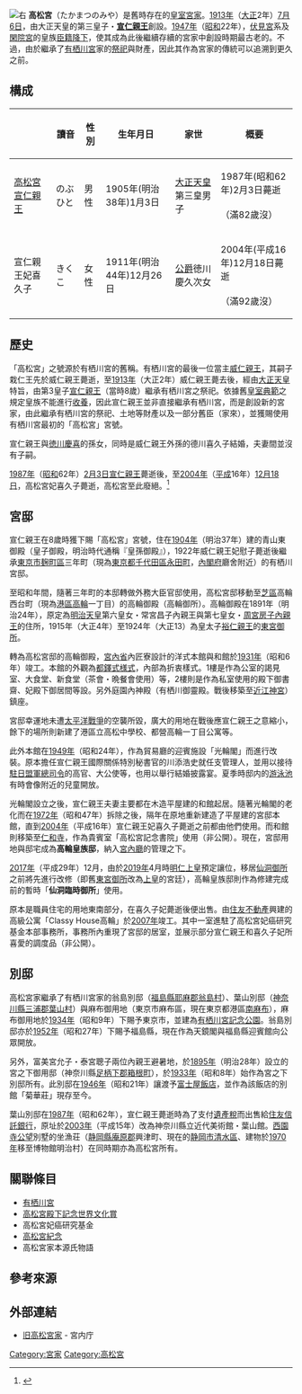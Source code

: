 {{模板:日本氏族|家紋=Takamatsu_no_miya.png|家紋名称=高松宮紋章|本姓=|家祖=[[高松宮宣仁親王|高松宮宣仁親王]]<br/>（[[大正天皇|大正天皇]]第三皇子）|種別=[[皇族|皇族]]（[[宮家|宮家]]）|出身地=[[東京府|東京府]][[東京市|東京市]][[麴町區|麴町區]][[三年町|三年町]]<br/>（現：[[東京都|東京都]][[千代田區|千代田區]][[永田町|永田町]]）<br/>東京府東京市[[芝区|芝区]]高輪西台町<br/>（現：[[東京都|東京都]][[港區_(東京都)|港區]][[高輪|高輪]]）|根拠地=[[東京都|東京都]]|人物=|支流=}}
[[File:Takamatsu-no-miya_house_20061221_0014.jpg|右]]
'''高松宮'''（たかまつのみや）是舊時存在的[[日本皇室|皇室]][[宮家|宮家]]。[[1913年|1913年]]（[[大正|大正]]2年）[[7月6日|7月6日]]，由大正天皇的第三皇子・'''[[高松宮宣仁親王|宣仁親王]]'''創設。[[1947年|1947年]]（[[昭和|昭和]]22年），[[伏見宮|伏見宮]]系及[[閑院宮|閑院宮]]的皇族[[臣籍降下|臣籍降下]]，使其成為此後繼續存續的宮家中創設時期最古老的。不過，由於繼承了[[有栖川宮|有栖川宮]]家的[[节日|祭祀]]與財產，因此其作為宮家的傳統可以追溯到更久之前。

== 構成 ==
{| class="wikitable"
!
!讀音
!性別
!生年月日
!家世
!概要
|-
|[[高松宮宣仁親王|高松宮宣仁親王]]
|のぶひと
|男性
|1905年(明治38年){{0}}1月{{0}}3日
|[[大正天皇|大正天皇]]第三皇男子
|1987年(昭和62年){{0}}2月{{0}}3日薨逝<br /><br />（滿82歲沒）
|-
|宣仁親王妃喜久子
|きくこ
|女性
|1911年(明治44年)12月26日
|[[公爵|公爵]]徳川慶久次女
|2004年(平成16年)12月18日薨逝<br /><br />（滿92歲沒）
|}

== 歷史 ==
「高松宮」之號源於有栖川宮的舊稱。有栖川宮的最後一位當主[[有栖川宮威仁親王|威仁親王]]，其嗣子栽仁王先於威仁親王薨逝，至[[1913年|1913年]]（大正2年）威仁親王薨去後，經由[[大正天皇|大正天皇]]特旨，由第3皇子[[高松宮宣仁親王|宣仁親王]]（當時8歲）繼承有栖川宮之祭祀。依據舊[[皇室典範|皇室典範]]之規定皇族不能進行[[收養|收養]]，因此宣仁親王並非直接繼承有栖川宮，而是創設新的宮家，由此繼承有栖川宮的祭祀、土地等財產以及一部分舊臣（家來），並獲賜使用有栖川宮最初的「高松宮」宮號。

宣仁親王與[[德川庆喜|徳川慶喜]]的孫女，同時是威仁親王外孫的德川喜久子結婚，夫妻間並沒有子嗣。

[[1987年|1987年]]（[[昭和|昭和]]62年）[[2月3日|2月3日]][[高松宮宣仁親王|宣仁親王]]薨逝後，至[[2004年|2004年]]（[[平成|平成]]16年）[[12月18日|12月18日]]，高松宮妃喜久子薨逝，高松宮至此廢絕。<ref>{{cite web |author=宮内庁 |title=旧高松宮 |url=https://www.kunaicho.go.jp/about/history/history13.html |website=宮内庁 |accessdate=2020-09-29}}</ref>

== 宮邸 ==
宣仁親王在8歲時獲下賜「高松宮」宮號，住在[[1904年|1904年]]（明治37年）建的青山東御殿（皇子御殿，明治時代通稱『皇孫御殿』），1922年威仁親王妃慰子薨逝後繼承[[東京市|東京市]][[麴町區|麹町區]]三年町（現為[[東京都|東京都]][[千代田區|千代田區]][[永田町|永田町]]，[[內閣府|內閣府]]廳舍附近）的有栖川宮邸。

至昭和年間，隨著三年町的本邸轉做外務大臣官邸使用，高松宮邸移動至[[芝區|芝區]]高輪西台町（現為[[港區_(東京都)|港區]][[高輪|高輪]]一丁目）的高輪御殿（高輪御所）。高輪御殿在1891年（明治24年），原定為[[明治天皇|明治天皇]]第六皇女・常宮昌子內親王與第七皇女・[[房子內親王|周宮房子內親王]]的住所，1915年（大正4年）至1924年（大正13）為皇太子[[昭和天皇|裕仁親王]]的[[東宮御所|東宮御所]]。

轉為高松宮邸的高輪御殿，[[宮內省|宮內省]]內匠寮設計的洋式本館與和館於[[1931年|1931年]]（昭和6年）竣工。本館的外觀為[[都铎式建筑|都鐸式様式]]，內部為折衷樣式。1樓是作為公室的謁見室、大食堂、新食堂（茶會・晩餐會使用）等，2樓則是作為私室使用的殿下御書齋、妃殿下御居間等設。另外庭園內神殿（有栖川御靈殿。戰後移築至[[近江神宮|近江神宮]]）鎮座。

宮邸幸運地未遭[[太平洋战争|太平洋戰爭]]的空襲所毀，廣大的用地在戰後應宣仁親王之意縮小，餘下的場所則新建了港區立高松中學校、都營高輪一丁目公寓等。

此外本館在[[1949年|1949年]]（昭和24年），作為貿易廳的迎賓施設「光輪閣」而進行改裝。原本擔任宣仁親王國際關係特別秘書官的川添浩史就任支管理人，並用以接待[[駐日盟軍總司令|駐日盟軍總司令]]的高官、大公使等，也用以舉行結婚披露宴。夏季時邸内的[[游泳池|游泳池]]有時會像附近的兒童開放。

光輪閣設立之後，宣仁親王夫妻主要都在木造平屋建的和館起居。隨著光輪閣的老化而在[[1972年|1972年]]（昭和47年）拆除之後，隔年在原地重新建造了平屋建的宮邸本館，直到[[2004年|2004年]]（平成16年）宣仁親王妃喜久子薨逝之前都由他們使用。而和館則移築至[[仁和寺|仁和寺]]，作為貴賓室「高松宮記念書院」使用（非公開）。現在，宮邸用地與邸宅成為'''高輪皇族邸'''，納入[[宫内厅|宮內廳]]的管理之下。

[[2017年|2017年]]（平成29年）12月，由於[[2019年|2019年]]4月時[[明仁|明仁上皇]]預定讓位，移居[[仙洞御所|仙洞御所]]之前將先進行改修（即舊[[東宮御所|東宮御所]]改為[[上皇_(天皇退位特例法)|上皇]]的宮廷），高輪皇族邸則作為修建完成前的暫時「'''仙洞臨時御所'''」使用。

原本是職員住宅的用地東南部分，在喜久子妃薨逝後便出售。由[[住友不动产|住友不動產]]興建的高級公寓「Classy House高輪」於[[2007年|2007年]]竣工。其中一室進駐了高松宮妃癌研究基金本部事務所，事務所內重現了宮邸的居室，並展示部分宣仁親王和喜久子妃所喜愛的調度品（非公開）。

== 別邸 ==
高松宮家繼承了有栖川宮家的翁島別邸（[[福岛县|福島縣]][[耶麻郡|耶麻郡]][[豬苗代町|翁島村]]）、葉山別邸（[[神奈川縣|神奈川縣]][[三浦郡|三浦郡]][[葉山町|葉山村]]）與麻布御用地（東京市麻布區，現在東京都港區[[南麻布|南麻布]]），麻布御用地於[[1934年|1934年]]（昭和9年）下賜予東京市，並建為[[有栖川宮紀念公園|有栖川宮記念公園]]。翁島別邸亦於[[1952年|1952年]]（昭和27年）下賜予福島縣，現在作為天鏡閣與福島縣迎賓館向公眾開放。

另外，富美宮允子・泰宮聰子兩位內親王避暑地，於[[1895年|1895年]]（明治28年）設立的宮之下御用邸（神奈川縣[[足柄下郡|足柄下郡]][[箱根町|箱根町]]），於[[1933年|1933年]]（昭和8年）始作為宮之下別邸所有。此別邸在[[1946年|1946年]]（昭和21年）讓渡予[[富士屋酒店|富士屋飯店]]，並作為該飯店的別館「菊華莊」現存至今。

葉山別邸在[[1987年|1987年]]（昭和62年），宣仁親王薨逝時為了支付[[遗产税|遺產稅]]而出售給[[住友信託銀行|住友信託銀行]]，原址於[[2003年|2003年]]（平成15年）改為神奈川縣立近代美術館・葉山館。[[西園寺公望|西園寺公望]]別墅的坐漁荘（[[靜岡縣|静岡縣]][[庵原郡|庵原郡]]興津町、現在的[[靜岡市|静岡市]][[清水區_(日本)|清水區]]、建物於[[1970年|1970年]]移至博物館明治村）在同時期亦為高松宮所有。

== 關聯條目 ==

* [[有栖川宮|有栖川宮]]
* [[高松宮殿下紀念世界文化獎|高松宮殿下記念世界文化賞]]
* 高松宮妃癌研究基金
* [[高松宮紀念|高松宮紀念]]
* 高松宮家本源氏物語

== 參考來源 ==
<references />


== 外部連結 ==

* [https://www.kunaicho.go.jp/about/history/history13.html 旧高松宮家] - 宮内庁
{{日本宫家}}
[[Category:宮家|Category:宮家]]
[[Category:高松宮|Category:高松宮]]